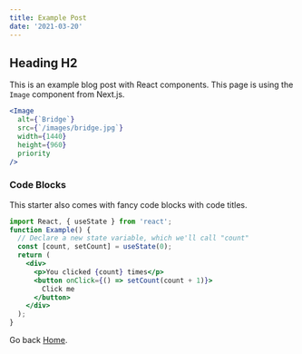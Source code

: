 ```yaml
---
title: Example Post
date: '2021-03-20'
---
```



## Heading H2

This is an example blog post with React components. This page is using the `Image` component from Next.js.

```jsx example-post.mdx
<Image
  alt={`Bridge`}
  src={`/images/bridge.jpg`}
  width={1440}
  height={960}
  priority
/>
```

### Code Blocks

This starter also comes with fancy code blocks with code titles.

```jsx example.jsx
import React, { useState } from 'react';
function Example() {
  // Declare a new state variable, which we'll call "count"
  const [count, setCount] = useState(0);
  return (
    <div>
      <p>You clicked {count} times</p>
      <button onClick={() => setCount(count + 1)}>
        Click me
      </button>
    </div>
  );
}
```

Go back [Home](/).